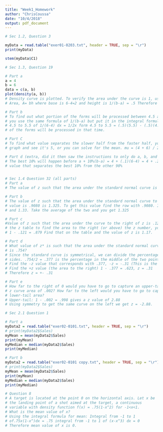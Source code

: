 ```yaml
---
title: "Week1_Homework"
author: "ChrisCoussa"
date: "10/4/2018"
output: pdf_document
---
```


```r
# Sec 1.2, Question 3

myData = read.table("exer01-0203.txt", header = TRUE, sep = "\r")
print(myData)

stem(myData$C1)

# Sec 1.3, Question 19

# Part a
a = 4
b = 6
data = c(a, b)
plot(density(a, b))
# Density curve is plotted. To verify the area under the curve is 1, use the formula for 
# Area, A= bh where base is 6-4=2 and height is 1/(b-a) = .5 Therefore A = 2(.5) = 1

# Part b
# To find out what portion of the forms will be processed between 4.5 and 5.5 minuntes 
# you use the same formula of 1/(b-a) but put it in the integral formula. Integral from 
# 4.5 to 5.5 of 1/(6-4) dx = 1/2x form 4.5 to 5.5 = (.5)(5.5) - (.5)(4.5) = .5 So 50% 
# of the forms will be processed in that time.

# Part C
# To find what value separates the slower half from the faster half, you can examine the 
# graph and see it's 5, or you can solve for the mean. mu = (4 + 6) / 2 = 5

# Part d (extra, did it then saw the instructions to only do a, b, and c)
# The best 10% will happen before a + 10%(b-a) = 4 + (.1)(6-4) = 4 + .2 = 4.2  4.2 is the 
# value that separates the best 10% from the other 90%


# Sec 1.4 Question 32 (all parts)
# Part a
# The value of z such that the area under the standard normal curve is .9082 is 1.33

# Part b
# The value of z such that the area under the standard normal curve to the left of the 
# value is .9080 is 1.325. To get this value find the row with .9080. It's close to 1.32 
# and 1.33. Take the average of the two and you get 1.325

# Part c
#Value of z such that the area under the curve to the right of z is .121 In order to use 
# the z table to find the area to the right (or above) the z number, you subtract 
# 1 - .121 = .879 Find that on the table and the value of z is 1.17.

# Part d
# What value of z* is such that the area under the standard normal curve between -z and z
# is .754?
# Since the standard curve is symmetrical, we can divide the percentage in half to get both
# sides. .754/2 = .377 is the percentage in the middle of the two points.
# Find the -z value that corresponds with .377, -z = -.31 (This is the area to the left)
# Find the +z value (the area to the right) 1 - .377 = .623, z = .31
# Therefore z = +- .31

# Part e
# How far to the right of 0 would you have to go to capture an upper-tail(to the right of)
# z curve area of .002? How far to the left would you have to go to capture this same 
# lower-tail area?
# Upper-tail: 1 - .002 = .998 gives a z value of 2.88
# Using symmetry to get the same curve on the left we get z = -2.88.

# Sec 2.1 Question 1

# Part a
myData2 = read.table("exer02-0101.txt", header = TRUE, sep = "\r")
# print(myData2$Sales)
myMean = mean(myData2$Sales)
print(myMean)
myMedian = median(myData2$Sales)
print(myMedian)

# Part b
myData2 = read.table("exer02-0101 copy.txt", header = TRUE, sep = "\r")
# print(myData2$Sales)
myMean = mean(myData2$Sales)
print(myMean)
myMedian = median(myData2$Sales)
print(myMedian)

# Question 8
# A target is located at the point 0 on the horizontal axis. Let x be
# the landing point of a shot aimed at the target, a continuous
# variable with density function f(x) = .75(1-x^2) for -1<x<1.
# What is the mean value of x?
# Using the integral formula for mean: Integral from -1 to 1
# of.75x(1-x^)dx = .75 integral from -1 to 1 of (x-x^3) dx = 0
# Therefore mean value of x is 0.

```

